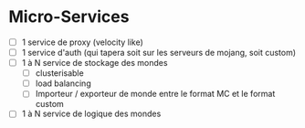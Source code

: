 # Micro-Services


- [ ]  1 service de proxy (velocity like)
- [ ]  1 service d'auth (qui tapera soit sur les serveurs de mojang, soit custom)
- [ ]  1 à N service de stockage des mondes
    - [ ]  clusterisable
    - [ ]  load balancing
    - [ ]  Importeur / exporteur de monde entre le format MC et le format custom
- [ ]  1 à N service de logique des mondes